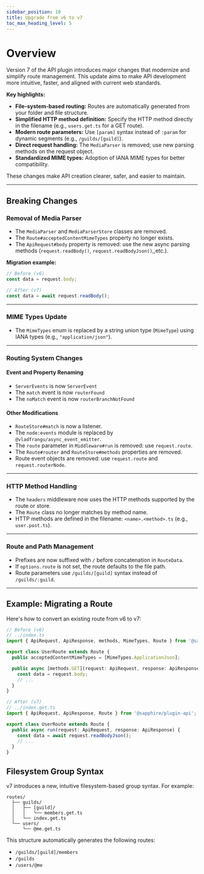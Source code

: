 ```yaml
---
sidebar_position: 10
title: Upgrade from v6 to v7
toc_max_heading_level: 5
---
```


# Overview

Version 7 of the API plugin introduces major changes that modernize and simplify route management. This update aims to
make API development more intuitive, faster, and aligned with current web standards.

**Key highlights:**

- **File-system-based routing:** Routes are automatically generated from your folder and file structure.
- **Simplified HTTP method definition:** Specify the HTTP method directly in the filename (e.g., `users.get.ts` for a
  GET route).
- **Modern route parameters:** Use `[param]` syntax instead of `:param` for dynamic segments (e.g., `/guilds/[guild]`).
- **Direct request handling:** The `MediaParser` is removed; use new parsing methods on the request object.
- **Standardized MIME types:** Adoption of IANA MIME types for better compatibility.

These changes make API creation clearer, safer, and easier to maintain.

---

## Breaking Changes

### Removal of Media Parser

- The `MediaParser` and `MediaParserStore` classes are removed.
- The `Route#acceptedContentMimeTypes` property no longer exists.
- The `ApiRequest#body` property is removed: use the new async parsing methods (`request.readBody()`,
  `request.readBodyJson()`,,etc.).

**Migration example:**

```typescript
// Before (v6)
const data = request.body;

// After (v7)
const data = await request.readBody();
```

---

### MIME Types Update

- The `MimeTypes` enum is replaced by a string union type (`MimeType`) using IANA types (e.g., `"application/json"`).

---

### Routing System Changes

#### Event and Property Renaming

- `ServerEvents` is now `ServerEvent`
- The `match` event is now `routerFound`
- The `noMatch` event is now `routerBranchNotFound`

#### Other Modifications

- `RouteStore#match` is now a listener.
- The `node:events` module is replaced by `@vladfrangu/async_event_emitter`.
- The `route` parameter in `Middleware#run` is removed: use `request.route`.
- The `Route#router` and `RouteStore#methods` properties are removed.
- Route event objects are removed: use `request.route` and `request.routerNode`.

---

### HTTP Method Handling

- The `headers` middleware now uses the HTTP methods supported by the route or store.
- The `Route` class no longer matches by method name.
- HTTP methods are defined in the filename: `<name>.<method>.ts` (e.g., `user.post.ts`).

---

### Route and Path Management

- Prefixes are now suffixed with `/` before concatenation in `RouteData`.
- If `options.route` is not set, the route defaults to the file path.
- Route parameters use `/guilds/[guild]` syntax instead of `/guilds/:guild`.

---

## Example: Migrating a Route

Here's how to convert an existing route from v6 to v7:

```typescript
// Before (v6)
// ../index.ts
import { ApiRequest, ApiResponse, methods, MimeTypes, Route } from '@sapphire/plugin-api';

export class UserRoute extends Route {
  public acceptedContentMimeTypes = [MimeTypes.ApplicationJson];

  public async [methods.GET](request: ApiRequest, response: ApiResponse) {
    const data = request.body;
    // ...
  }
}

// After (v7)
// ../index.get.ts
import { ApiRequest, ApiResponse, Route } from '@sapphire/plugin-api';

export class UserRoute extends Route {
  public async run(request: ApiRequest, response: ApiResponse) {
    const data = await request.readBodyJson();
    // ...
  }
}
```

## Filesystem Group Syntax

v7 introduces a new, intuitive filesystem-based group syntax. For example:

```
routes/
  ├── guilds/
  │   ├── [guild]/
  │   │   └── members.get.ts
  │   └── index.get.ts
  └── users/
      └── @me.get.ts
```

This structure automatically generates the following routes:

- `/guilds/[guild]/members`
- `/guilds`
- `/users/@me`
